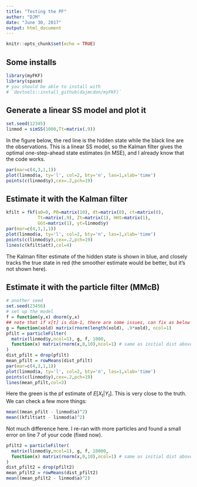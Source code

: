 ```yaml
---
title: "Testing the PF"
author: "DJM"
date: "June 30, 2017"
output: html_document
---
```


```r
knitr::opts_chunk$set(echo = TRUE)
```

## Some installs

```r
library(myFKF) 
library(spasm)
# you should be able to install with 
# `devtools::install_github(dajmcdon/myFKF)`
```

## Generate a linear SS model and plot it

```r
set.seed(12345)
linmod = simSS(1000,Tt=matrix(.9))
```

In the figure below, the red line is the hidden state while the black line are the observations. This is a linear SS model, so the Kalman filter gives the optimal one-step-ahead state estimates (in MSE), and I already know that the code works.

```r
par(mar=c(4,3,1,1))
plot(linmod$a, ty='l', col=2, bty='n', las=1,xlab='time')
points(c(linmod$y),cex=.2,pch=19)
```

## Estimate it with the Kalman filter

```r
kfilt = fkf(a0=0, P0=matrix(10), dt=matrix(0), ct=matrix(0), 
            Tt=matrix(.9), Zt=matrix(1), HHt=matrix(1),
            GGt=matrix(1), yt=linmod$y)
par(mar=c(4,3,1,1))
plot(linmod$a, ty='l', col=2, bty='n', las=1,xlab='time')
points(c(linmod$y),cex=.2,pch=19)
lines(c(kfilt$att),col=4)
```

The Kalman filter estimate of the hidden state is shown in blue, and closely tracks the true state in red (the smoother estimate would be better, but it's not shown here).

## Estimate it with the particle filter (MMcB)

```r
# another seed
set.seed(23456)
# set up the model
f = function(y,x) dnorm(y,x)
## note that if x[t] is dim-1, there are some issues, can fix as below
g = function(xold) matrix(rnorm(length(xold), .9*xold), ncol=1)
pfilt = particleFilter(
  matrix(linmod$y,ncol=1), g, f, 1000, 
  function(x) matrix(rnorm(x,0,10),ncol=1) # same as initial dist above
)
dist_pfilt = drop(pfilt)
mean_pfilt = rowMeans(dist_pfilt)
par(mar=c(4,3,1,1))
plot(linmod$a, ty='l', col=2, bty='n', las=1,xlab='time')
points(c(linmod$y),cex=.2,pch=19)
lines(mean_pfilt,col=3)
```

Here the green is the pf estimate of $E[X_t | Y_t]$. This is very close to the truth. We can check a few more things:

```r
mean((mean_pfilt - linmod$a)^2)
mean((kfilt$att - linmod$a)^2)
```

Not much difference here. I re-ran with more particles and found a small error on line 7 of your code (fixed now).

```r
pfilt2 = particleFilter(
  matrix(linmod$y,ncol=1), g, f, 10000, 
  function(x) matrix(rnorm(x,0,10),ncol=1) # same as initial dist above
)
dist_pfilt2 = drop(pfilt2)
mean_pfilt2 = rowMeans(dist_pfilt2)
mean((mean_pfilt2 - linmod$a)^2)
```
